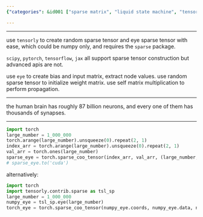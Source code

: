 ```yaml
---
{"categories": &id001 ["sparse matrix", "liquid state machine", "tensorly", "torch", "efficient data processing", "complex datasets", "brain neurons"], "category": "Tensorly and Torch-based Liquid State Machine for Efficient Data Processing of Complex Datasets like Brain Neurons", "date": "2023-11-14 13:58:28", "description": "This text explains the process of creating a sparse matrix-based liquid state machine using tensorly and torch libraries. It focuses on efficient data processing for intricate datasets such as brain neurons.", "tags": *id001, "title": "Create sparse matrix based liquid state machine"}

---
```


------

use `tensorly` to create random sparse tensor and eye sparse tensor with ease, which could be numpy only, and requires the `sparse` package.

`scipy`, `pytorch`, `tensorflow`, `jax` all support sparse tensor construction but advanced apis are not.

use `eye` to create bias and input matrix, extract node values. use random sparse tensor to initialize weight matrix. use self matrix multiplication to perform propagation.

------

the human brain has roughly 87 billion neurons, and every one of them has thousands of synapses.

------
```python
import torch
large_number = 1_000_000
torch.arange(large_number).unsqueeze(0).repeat(2, 1)
index_arr = torch.arange(large_number).unsqueeze(0).repeat(2, 1)
val_arr = torch.ones(large_number)
sparse_eye = torch.sparse_coo_tensor(index_arr, val_arr, (large_number, large_number))
# sparse_eye.to('cuda')

```

alternatively:
```python
import torch
import tensorly.contrib.sparse as tsl_sp
large_number = 1_000_000
numpy_eye = tsl_sp.eye(large_number)
torch_eye = torch.sparse_coo_tensor(numpy_eye.coords, numpy_eye.data, numpy_eye.shape)

```

